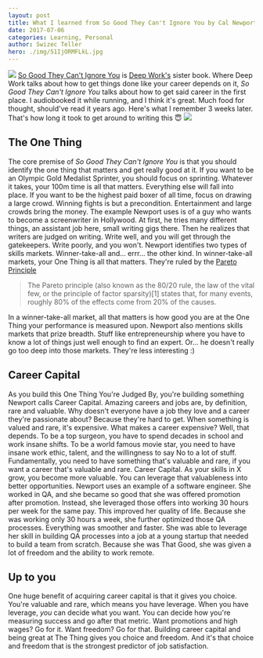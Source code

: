 ```yaml
---
layout: post
title: What I learned from So Good They Can't Ignore You by Cal Newport
date: 2017-07-06
categories: Learning, Personal
author: Swizec Teller
hero: ./img/51IjORMFLkL.jpg
---
```


[![](./img/51IjORMFLkL.jpg)](https://www.amazon.com/gp/product/1455509124/ref=as_li_tl?ie=UTF8&camp=1789&creative=9325&creativeASIN=1455509124&linkCode=as2&tag=ageewitahat-20&linkId=587d677953d0d74a82ea05cfaf4bc611) [So Good They Can't Ignore You](https://www.amazon.com/gp/product/1455509124/ref=as_li_tl?ie=UTF8&camp=1789&creative=9325&creativeASIN=1455509124&linkCode=as2&tag=ageewitahat-20&linkId=587d677953d0d74a82ea05cfaf4bc611) is [Deep Work's](https://swizec.com/blog/cal-newports-deep-work/swizec/7616) sister book. Where Deep Work talks about how to get things done like your career depends on it, _So Good They Can't Ignore You_ talks about how to get said career in the first place. I audiobooked it while running, and I think it's great. Much food for thought, should've read it years ago. Here's what I remember 3 weeks later. That's how long it took to get around to writing this 😇 ![](./img/good-shit-stays.jpg)

## The One Thing

The core premise of _So Good They Can't Ignore You_ is that you should identify the one thing that matters and get really good at it. If you want to be an Olympic Gold Medalist Sprinter, you should focus on sprinting. Whatever it takes, your 100m time is all that matters. Everything else will fall into place. If you want to be the highest paid boxer of all time, focus on drawing a large crowd. Winning fights is but a precondition. Entertainment and large crowds bring the money. The example Newport uses is of a guy who wants to become a screenwriter in Hollywood. At first, he tries many different things, an assistant job here, small writing gigs there. Then he realizes that writers are judged on writing. Write well, and you will get through the gatekeepers. Write poorly, and you won't. Newport identifies two types of skills markets. Winner-take-all and… errr… the other kind. In winner-take-all markets, your One Thing is all that matters. They're ruled by the [Pareto Principle](https://en.wikipedia.org/wiki/Pareto_principle)

> The Pareto principle (also known as the 80/20 rule, the law of the vital few, or the principle of factor sparsity)\[1] states that, for many events, roughly 80% of the effects come from 20% of the causes.

In a winner-take-all market, all that matters is how good you are at the One Thing your performance is measured upon. Newport also mentions skills markets that prize breadth. Stuff like entrepreneurship where you have to know a lot of things just well enough to find an expert. Or… he doesn't really go too deep into those markets. They're less interesting :)

## Career Capital

As you build this One Thing You're Judged By, you're building something Newport calls Career Capital. Amazing careers and jobs are, by definition, rare and valuable. Why doesn't everyone have a job they love and a career they're passionate about? Because they're hard to get. When something is valued and rare, it's expensive. What makes a career expensive? Well, that depends. To be a top surgeon, you have to spend decades in school and work insane shifts. To be a world famous movie star, you need to have insane work ethic, talent, and the willingness to say No to a lot of stuff. Fundamentally, you need to have something that's valuable and rare, if you want a career that's valuable and rare. Career Capital. As your skills in X grow, you become more valuable. You can leverage that valuableness into better opportunities. Newport uses an example of a software engineer. She worked in QA, and she became so good that she was offered promotion after promotion. Instead, she leveraged those offers into working 30 hours per week for the same pay. This improved her quality of life. Because she was working only 30 hours a week, she further optimized those QA processes. Everything was smoother and faster. She was able to leverage her skill in building QA processes into a job at a young startup that needed to build a team from scratch. Because she was That Good, she was given a lot of freedom and the ability to work remote.

## Up to you

One huge benefit of acquiring career capital is that it gives you choice. You're valuable and rare, which means you have leverage. When you have leverage, _you_ can decide what you want. You can decide how you're measuring success and go after that metric. Want promotions and high wages? Go for it. Want freedom? Go for that. Building career capital and being great at The Thing gives you choice and freedom. And it's that choice and freedom that is the strongest predictor of job satisfaction.
